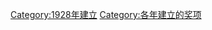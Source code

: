 {{cat topic in year| topic=建立的奖项|year=1928}}
[[Category:1928年建立|Category:1928年建立]]
[[Category:各年建立的奖项|Category:各年建立的奖项]]